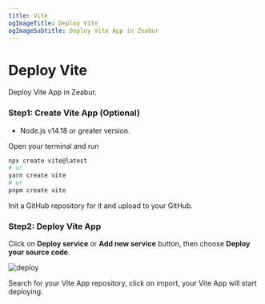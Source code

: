```yaml
---
title: Vite
ogImageTitle: Deploy Vite
ogImageSubtitle: Deploy Vite App in Zeabur
---
```


<WorkingInProgress />

# Deploy Vite

Deploy Vite App in Zeabur.

### Step1: Create Vite App (Optional)

- Node.js v14.18 or greater version.

Open your terminal and run
```bash
npx create vite@latest
# or
yarn create vite
# or
pnpm create vite
```

Init a GitHub repository for it and upload to your GitHub.

### Step2: Deploy Vite App

Click on **Deploy service** or **Add new service** button, then choose **Deploy your source code**.

![deploy](/deploy/common/select-service.en-US.png)

Search for your Vite App repository, click on import, your Vite App will start deploying.

